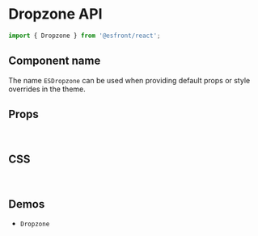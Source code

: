 
<Meta title="Components API/Dropzone" />

# Dropzone API

```js
import { Dropzone } from '@esfront/react';
```

## Component name

The name `ESDropzone` can be used when providing default props or style overrides in the theme.

## Props

<TableInterface name="DropzoneProps" variant="props" />

<br />

## CSS

<TableInterface name="DropzoneClasses" variant="css" />

<br />

## Demos

<ul>
  <li>
    <LinkTo kind="components-Dropzone" story="demo">
      <code>Dropzone</code>
    </LinkTo>
  </li>
</ul>
